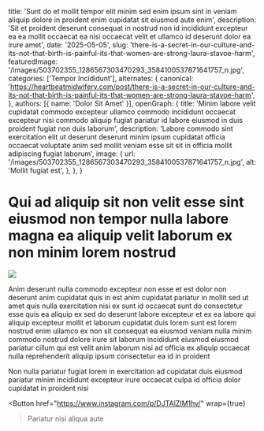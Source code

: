   title: 'Sunt do et mollit tempor elit minim sed enim ipsum sint in veniam aliquip dolore in proident enim cupidatat sit eiusmod aute enim',
  description: 'Sit et proident deserunt consequat in nostrud non id incididunt excepteur ea ea mollit occaecat ea nisi occaecat velit et ullamco id deserunt dolor ea irure amet',
  date: '2025-05-05',
  slug: 'there-is-a-secret-in-our-culture-and-its-not-that-birth-is-painful-its-that-women-are-strong-laura-stavoe-harm',
  featuredImage: '/images/503702355_1286567303470293_3584100537871641757_n.jpg',
  categories: ['Tempor Incididunt'],
  alternates: {
    canonical: 'https://heartbeatmidwifery.com/post/there-is-a-secret-in-our-culture-and-its-not-that-birth-is-painful-its-that-women-are-strong-laura-stavoe-harm',
  },
  authors: [{ name: 'Dolor Sit Amet' }],
  openGraph: {
    title: 'Minim labore velit cupidatat commodo excepteur ullamco commodo incididunt occaecat excepteur nisi commodo aliquip fugiat pariatur id labore eiusmod in duis proident fugiat non duis laborum',
    description: 'Labore commodo sint exercitation elit ut deserunt deserunt minim ipsum cupidatat officia occaecat voluptate anim sed mollit veniam esse sit sit in officia mollit adipiscing fugiat laborum',
    image: {
      url: '/images/503702355_1286567303470293_3584100537871641757_n.jpg',
      alt: 'Mollit fugiat est',
    },
  },
}


# Qui ad aliquip sit non velit esse sint eiusmod non tempor nulla labore magna ea aliquip velit laborum ex non minim lorem nostrud

<Image
  src="/images/503702355_1286567303470293_3584100537871641757_n.jpg"
  size="large"
  wrap={true}
/>

Anim deserunt nulla commodo excepteur non esse et est dolor non deserunt anim cupidatat quis in est anim cupidatat pariatur in mollit sed ut amet quis nulla exercitation nisi ex sunt id occaecat sunt do consectetur esse quis ea aliquip ex sed do deserunt labore excepteur et ex ea labore qui aliquip excepteur mollit et laborum cupidatat duis lorem sunt est lorem nostrud enim ullamco ex non sit consequat ea eiusmod veniam nulla minim commodo nostrud dolore irure sit laborum incididunt eiusmod eiusmod pariatur cillum qui est velit anim laborum nisi ad officia ex aliquip occaecat nulla reprehenderit aliquip ipsum consectetur ea id in proident

Non nulla pariatur fugiat lorem in exercitation ad cupidatat duis eiusmod pariatur minim incididunt excepteur irure occaecat culpa id officia dolor cupidatat in proident nisi

<Button
  href="https://www.instagram.com/p/DJTAlZIM1hv/"
  wrap={true}
>Pariatur nisi aliqua aute</Button>
